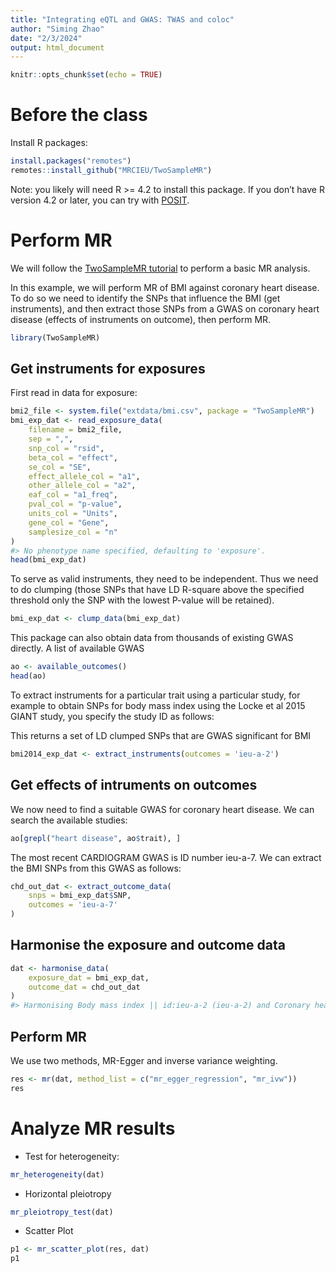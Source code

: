 ```yaml
---
title: "Integrating eQTL and GWAS: TWAS and coloc"
author: "Siming Zhao"
date: "2/3/2024"
output: html_document
---
```


```r
knitr::opts_chunk$set(echo = TRUE)
```

# Before the class

Install R packages:

```r
install.packages("remotes")
remotes::install_github("MRCIEU/TwoSampleMR")
```

Note: you likely will need R >= 4.2 to install this package. If you don't have R version 4.2 or later, you can try with [POSIT](https://posit.cloud/).

# Perform MR

We will follow the [TwoSampleMR tutorial](https://mrcieu.github.io/TwoSampleMR/index.html) to perform a basic MR analysis. 

In this example, we will perform MR of BMI against coronary heart disease. To do so we need to identify the SNPs that influence the BMI (get instruments), and then extract those SNPs from a GWAS on coronary heart disease (effects of instruments on outcome), then perform MR.

```r
library(TwoSampleMR)
```

## Get instruments for exposures

First read in data for exposure: 

```r
bmi2_file <- system.file("extdata/bmi.csv", package = "TwoSampleMR")
bmi_exp_dat <- read_exposure_data(
    filename = bmi2_file,
    sep = ",",
    snp_col = "rsid",
    beta_col = "effect",
    se_col = "SE",
    effect_allele_col = "a1",
    other_allele_col = "a2",
    eaf_col = "a1_freq",
    pval_col = "p-value",
    units_col = "Units",
    gene_col = "Gene",
    samplesize_col = "n"
)
#> No phenotype name specified, defaulting to 'exposure'.
head(bmi_exp_dat)
```

To serve as valid instruments, they need to be independent. Thus we need to do clumping (those SNPs that have LD R-square above the specified threshold only the SNP with the lowest P-value will be retained). 

```r
bmi_exp_dat <- clump_data(bmi_exp_dat)
```


This package can also obtain data from thousands of existing GWAS directly. 
A list of available GWAS

```r
ao <- available_outcomes()
head(ao)
```

To extract instruments for a particular trait using a particular study, for example to obtain SNPs for body mass index using the Locke et al 2015 GIANT study, you specify the study ID as follows:

This returns a set of LD clumped SNPs that are GWAS significant for BMI
```r
bmi2014_exp_dat <- extract_instruments(outcomes = 'ieu-a-2')
```

## Get effects of intruments on outcomes

We now need to find a suitable GWAS for coronary heart disease. We can search the available studies:


```r
ao[grepl("heart disease", ao$trait), ]
```
The most recent CARDIOGRAM GWAS is ID number ieu-a-7. We can extract the BMI SNPs from this GWAS as follows:

```r
chd_out_dat <- extract_outcome_data(
    snps = bmi_exp_dat$SNP,
    outcomes = 'ieu-a-7'
)
```

## Harmonise the exposure and outcome data

```r
dat <- harmonise_data(
    exposure_dat = bmi_exp_dat, 
    outcome_dat = chd_out_dat
)
#> Harmonising Body mass index || id:ieu-a-2 (ieu-a-2) and Coronary heart disease || id:ieu-a-7 (ieu-a-7)
```

## Perform MR

We use two methods, MR-Egger and inverse variance weighting.
```r
res <- mr(dat, method_list = c("mr_egger_regression", "mr_ivw"))
res
```

# Analyze MR results

* Test for heterogeneity: 

```r
mr_heterogeneity(dat)
```

* Horizontal pleiotropy

```r
mr_pleiotropy_test(dat)
```

* Scatter Plot

```r
p1 <- mr_scatter_plot(res, dat)
p1
```


